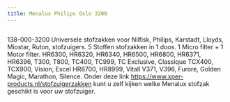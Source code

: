 ```yaml
---
title: Menalux Philips Oslo 3200
---
```



<Image src={imageProduct} width={imageProduct.width} alt="" />


138-000-3200
Universele stofzakken voor Nilfisk, Philips, Karstadt, Lloyds, Miostar, Ruton, stofzuigers.
5 Stoffen stofzakken in 1 doos.
1 Micro filter + 1 Motor filter.
HR6300, HR6320, HR6340, HR6500, HR6800, HR6371, HR6396, T300, T800, TC400, TC999, TC Exclusive, Classique TCX400, TCX900, Vision, Excel HR8700, HR8999, Vitall V371, V396, Furore, Golden Magic, Marathon, Silence.
Onder deze link <a href="https://www.xper-products.nl/stofzuigerzakken">https://www.xper-products.nl/stofzuigerzakken</a> kunt u zelf kijken welke Menalux stofzak geschikt is voor uw stofzuiger.

